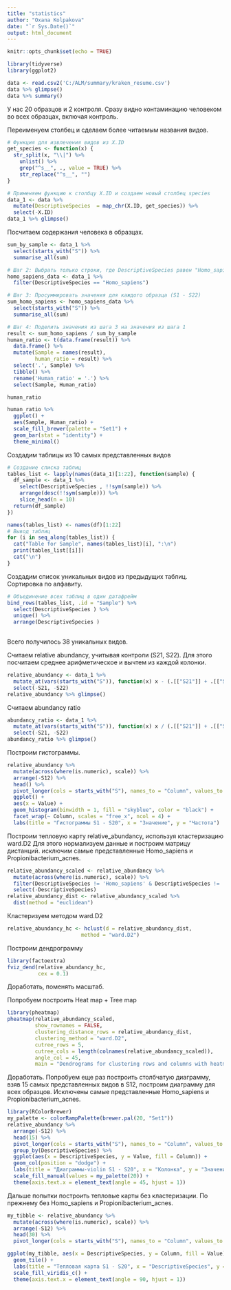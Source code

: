 ```yaml
---
title: "statistics"
author: "Oxana Kolpakova"
date: "`r Sys.Date()`"
output: html_document
---
```


```r
knitr::opts_chunk$set(echo = TRUE)
```

```r
library(tidyverse)
library(ggplot2)
```


```r
data <- read.csv2('C:/ALM/summary/kraken_resume.csv')
data %>% glimpse()
data %>% summary()
```

У нас 20 образцов и 2 контроля.
Сразу видно контаминацию человеком во всех образцах, включая контроль.

Переименуем столбец и сделаем более читаемым названия видов.

```r
# Функция для извлечения видов из X.ID
get_species <- function(x) {
  str_split(x, "\\|") %>% 
    unlist() %>% 
    grep("^s__", ., value = TRUE) %>% 
    str_replace("^s__", "")
}

# Применяем функцию к столбцу X.ID и создаем новый столбец species
data_1 <- data %>% 
  mutate(DescriptiveSpecies  = map_chr(X.ID, get_species)) %>% 
  select(-X.ID)
data_1 %>% glimpse()
```
Посчитаем содержания человека в образцах.
```r
sum_by_sample <- data_1 %>%
  select(starts_with("S")) %>%
  summarise_all(sum)

# Шаг 2: Выбрать только строки, где DescriptiveSpecies равен "Homo_sapiens"
homo_sapiens_data <- data_1 %>%
  filter(DescriptiveSpecies == "Homo_sapiens")

# Шаг 3: Просуммировать значения для каждого образца (S1 - S22)
sum_homo_sapiens <- homo_sapiens_data %>%
  select(starts_with("S")) %>%
  summarise_all(sum)

# Шаг 4: Поделить значения из шага 3 на значения из шага 1
result <- sum_homo_sapiens / sum_by_sample 
human_ratio <- t(data.frame(result)) %>% 
  data.frame() %>% 
  mutate(Sample = names(result),
         human_ratio = result) %>% 
  select('.', Sample) %>% 
  tibble() %>% 
  rename('Human_ratio' = '.') %>% 
  select(Sample, Human_ratio)

human_ratio
```
```r
human_ratio %>% 
  ggplot() + 
  aes(Sample, Human_ratio) + 
  scale_fill_brewer(palette = "Set1") +
  geom_bar(stat = "identity") + 
  theme_minimal()
```


Создадим таблицы из 10 самых представленных видов
```r
# Создание списка таблиц
tables_list <- lapply(names(data_1)[1:22], function(sample) {
  df_sample <- data_1 %>%
    select(DescriptiveSpecies , !!sym(sample)) %>%
    arrange(desc(!!sym(sample))) %>%
    slice_head(n = 10)
  return(df_sample)
})

names(tables_list) <- names(df)[1:22]
# Вывод таблиц
for (i in seq_along(tables_list)) {
  cat("Table for Sample", names(tables_list)[i], ":\n")
  print(tables_list[[i]])
  cat("\n")
}
```
Создадим список уникальных видов из предыдущих таблиц. Сортировка по алфавиту.
```r
# Объединение всех таблиц в один датафрейм
bind_rows(tables_list, .id = "Sample") %>% 
  select(DescriptiveSpecies ) %>% 
  unique() %>% 
  arrange(DescriptiveSpecies )
 
```

Всего получилось 38 уникальных видов.

Считаем relative abundancy, учитывая контроли (S21, S22). Для этого посчитаем среднее арифметическое и вычтем из каждой колонки.

```r
relative_abundancy <- data_1 %>%
  mutate_at(vars(starts_with("S")), function(x) x - (.[["S21"]] + .[["S22"]]) / 2) %>%
  select(-S21, -S22)
relative_abundancy %>% glimpse()
```

Считаем abundancy ratio

```r
abundancy_ratio <- data_1 %>%
  mutate_at(vars(starts_with("S")), function(x) x / (.[["S21"]] + .[["S22"]]) / 2) %>% 
  select(-S21, -S22)
abundancy_ratio %>% glimpse()
```

Построим гистограммы.
```r
relative_abundancy %>%
  mutate(across(where(is.numeric), scale)) %>% 
  arrange(-S12) %>% 
  head() %>% 
  pivot_longer(cols = starts_with("S"), names_to = "Column", values_to = "Value") %>% 
  ggplot() +
  aes(x = Value) + 
  geom_histogram(binwidth = 1, fill = "skyblue", color = "black") +
  facet_wrap(~ Column, scales = "free_x", ncol = 4) +
  labs(title = "Гистограммы S1 - S20", x = "Значение", y = "Частота")
```

Построим тепловую карту relative_abundancy,  используя кластеризацию ward.D2
Для этого нормализуем данные и построим матрицу дистанций. исключим самые представленные Homo_sapiens и Propionibacterium_acnes.

```r
relative_abundancy_scaled <- relative_abundancy %>%
  mutate(across(where(is.numeric), scale)) %>%
  filter(DescriptiveSpecies != 'Homo_sapiens' & DescriptiveSpecies !=  'Propionibacterium_acnes') %>% 
  select(-DescriptiveSpecies)
relative_abundancy_dist <- relative_abundancy_scaled %>%
  dist(method = "euclidean")
```
Кластеризуем методом ward.D2
```r
relative_abundancy_hc <- hclust(d = relative_abundancy_dist, 
                        method = "ward.D2")
```
Построим дендрограмму
```r
library(factoextra)
fviz_dend(relative_abundancy_hc, 
          cex = 0.1)
```

Доработать, поменять масштаб.

Попробуем построить Heat map + Tree map

```r
library(pheatmap)
pheatmap(relative_abundancy_scaled, 
         show_rownames = FALSE, 
         clustering_distance_rows = relative_abundancy_dist,
         clustering_method = "ward.D2", 
         cutree_rows = 5,
         cutree_cols = length(colnames(relative_abundancy_scaled)),
         angle_col = 45, 
         main = "Dendrograms for clustering rows and columns with heatmap")
```

Доработать. Попробуем еще раз построить столбчатую диаграмму, взяв 15 самых представленных видов в S12, построим диаграмму для всех образцов. Исключены самые представленные Homo_sapiens и  Propionibacterium_acnes.

```r
library(RColorBrewer)
my_palette <- colorRampPalette(brewer.pal(20, "Set1"))
relative_abundancy %>%
  arrange(-S12) %>% 
  head(15) %>% 
  pivot_longer(cols = starts_with("S"), names_to = "Column", values_to = "Value") %>% 
  group_by(DescriptiveSpecies) %>% 
  ggplot(aes(x = DescriptiveSpecies, y = Value, fill = Column)) +
  geom_col(position = "dodge") +
  labs(title = "Диаграммы-violin S1 - S20", x = "Колонка", y = "Значение") +
  scale_fill_manual(values = my_palette(20)) +
  theme(axis.text.x = element_text(angle = 45, hjust = 1))
```
Дальше попытки построить тепловые карты без кластеризации. По прежнему без Homo_sapiens и Propionibacterium_acnes.
```r
my_tibble <- relative_abundancy %>%
  mutate(across(where(is.numeric), scale)) %>% 
  arrange(-S12) %>% 
  head(30) %>% 
  pivot_longer(cols = starts_with("S"), names_to = "Column", values_to = "Value")

ggplot(my_tibble, aes(x = DescriptiveSpecies, y = Column, fill = Value)) +
  geom_tile() +
  labs(title = "Тепловая карта S1 - S20", x = "DescriptiveSpecies", y = "Column", fill = "Значение") +
  scale_fill_viridis_c() +
  theme(axis.text.x = element_text(angle = 90, hjust = 1))
```





